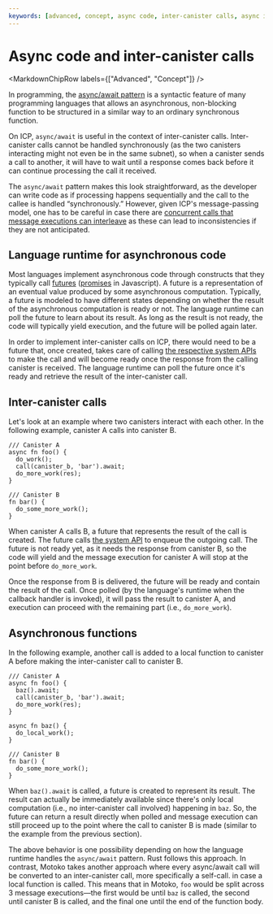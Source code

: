 ```yaml
---
keywords: [advanced, concept, async code, inter-canister calls, async inter-canister, async]
---
```



# Async code and inter-canister calls

<MarkdownChipRow labels={["Advanced", "Concept"]} />

In programming, the [async/await pattern](https://en.wikipedia.org/wiki/Async/await) is a syntactic feature of many programming languages that allows an asynchronous, non-blocking function to be structured in a similar way to an ordinary synchronous function.

On ICP, `async/await` is useful in the context of inter-canister calls. Inter-canister calls cannot be handled synchronously (as the two canisters interacting might not even be in the same subnet), so when a canister sends a call to another, it will have to wait until a response comes back before it can continue processing the call it received.

The `async/await` pattern makes this look straightforward, as the developer can write code as if processing happens sequentially and the call to the callee is handled “synchronously.” However, given ICP's message-passing model, one has to be careful in case there are [concurrent calls that message executions can interleave](/docs/building-apps/essentials/message-execution) as these can lead to inconsistencies if they are not anticipated.

## Language runtime for asynchronous code

Most languages implement asynchronous code through constructs that they typically call [futures](https://docs.rs/futures/latest/futures/) ([promises](https://developer.mozilla.org/en-US/docs/Web/JavaScript/Reference/Global_Objects/Promise) in Javascript). A future is a representation of an eventual value produced by some asynchronous computation. Typically, a future is modeled to have different states depending on whether the
result of the asynchronous computation is ready or not. The language runtime can poll the future to learn about its result. As long as the result is not ready, the code will typically yield execution, and the future will be polled again later.

In order to implement inter-canister calls on ICP, there would need to be a future that, once created, takes care of calling
[the respective system APIs](/docs/references/ic-interface-spec#system-api-call) to make the call and will become ready once the response from the calling canister is received. The language runtime can poll the future once it's ready and retrieve the result of the inter-canister call.

## Inter-canister calls

Let's look at an example where two canisters interact with each other. In the following example, canister A calls into canister B.

```
/// Canister A
async fn foo() {
  do_work();
  call(canister_b, 'bar').await;
  do_more_work(res);
}

/// Canister B
fn bar() {
  do_some_more_work();
}
```

When canister A calls B, a future that represents the result of the call is created. The future calls [the system API](/docs/references/ic-interface-spec#system-api-call)
to enqueue the outgoing call. The future is not ready yet, as it needs the response from canister B, so the code will yield and the message
execution for canister A will stop at the point before `do_more_work`.

Once the response from B is delivered, the future will be ready and contain the result of the call. Once polled (by the language's runtime when
the callback handler is invoked), it will pass the result to canister A, and execution can proceed with the remaining part (i.e., `do_more_work`).

## Asynchronous functions

In the following example, another call is added to a local function to canister A before making the inter-canister call to canister B.

```
/// Canister A
async fn foo() {
  baz().await;
  call(canister_b, 'bar').await;
  do_more_work(res);
}

async fn baz() {
  do_local_work();
}

/// Canister B
fn bar() {
  do_some_more_work();
}
```

When `baz().await` is called, a future is created to represent its result. The result can actually be immediately available since there's only
local computation (i.e., no inter-canister call involved) happening in `baz`. So, the future can return a result directly when polled and message execution can still proceed up to the point where the call to canister B is made (similar to the example from the previous section).

The above behavior is one possibility depending on how the language runtime handles the `async/await` pattern. Rust follows this approach.
In contrast, Motoko takes another approach where every async/await call will be converted to an inter-canister call, more specifically a self-call. in case a local function is called. This means that in Motoko, `foo` would be split across 3 message executions—the first would be until `baz` is called, the second until canister B is called, and the final one until the end of the function body.